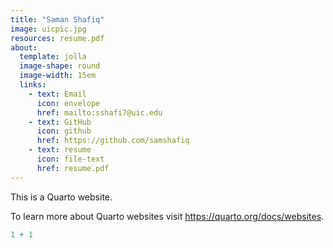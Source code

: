 ```yaml
---
title: "Saman Shafiq"
image: uicpic.jpg
resources: resume.pdf
about:
  template: jolla
  image-shape: round
  image-width: 15em
  links: 
    - text: Email
      icon: envelope
      href: mailto:sshafi7@uic.edu
    - text: GitHub
      icon: github
      href: https://github.com/samshafiq
    - text: resume
      icon: file-text
      href: resume.pdf
---
```


This is a Quarto website.

To learn more about Quarto websites visit <https://quarto.org/docs/websites>.

```r
1 + 1
```
